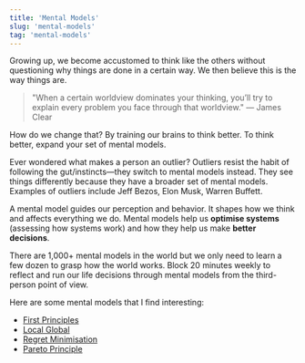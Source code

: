 ```yaml
---
title: 'Mental Models'
slug: 'mental-models'
tag: 'mental-models'
---
```


Growing up, we become accustomed to think like the others without questioning why things are done in a certain way. We then believe this is the way things are.

> "When a certain worldview dominates your thinking, you’ll try to explain every problem you face through that worldview." — James Clear

How do we change that? By training our brains to think better. To think better, expand your set of mental models.

Ever wondered what makes a person an outlier? Outliers resist the habit of following the gut/instincts—they switch to mental models instead. They see things differently because they have a broader set of mental models. Examples of outliers include Jeff Bezos, Elon Musk, Warren Buffett.

A mental model guides our perception and behavior. It shapes how we think and affects everything we do. Mental models help us **optimise systems** (assessing how systems work) and how they help us make **better decisions**.

There are 1,000+ mental models in the world but we only need to learn a few dozen to grasp how the world works. Block 20 minutes weekly to reflect and run our life decisions through mental models from the third-person point of view.

Here are some mental models that I find interesting:
- [First Principles](/notes/first-principles)
- [Local Global](/notes/local-global)
- [Regret Minimisation](/notes/regret-minimisation)
- [Pareto Principle](/notes/pareto-principle)